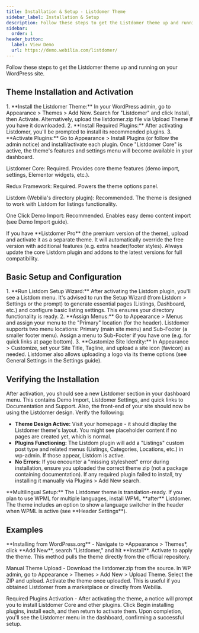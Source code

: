 ```yaml
---
title: Installation & Setup - Listdomer Theme
sidebar_label: Installation & Setup
description: Follow these steps to get the Listdomer theme up and running on your WordPress site.
sidebar:
  order: 1
header_button:
  label: View Demo
  url: https://demo.webilia.com/listdomer/
---
```


Follow these steps to get the Listdomer theme up and running on your WordPress site.

## Theme Installation and Activation

<Steps>
1. **Install the Listdomer Theme:** In your WordPress admin, go to Appearance > Themes > Add New. Search for "Listdomer" and click Install, then Activate. Alternatively, upload the listdomer.zip file via Upload Theme if you have it downloaded.
2. **Install Required Plugins:** After activating Listdomer, you'll be prompted to install its recommended plugins.
3. **Activate Plugins:** Go to Appearance > Install Plugins (or follow the admin notice) and install/activate each plugin. Once "Listdomer Core" is active, the theme's features and settings menu will become available in your dashboard.
</Steps>

Listdomer Core: Required. Provides core theme features (demo import, settings, Elementor widgets, etc.).

Redux Framework: Required. Powers the theme options panel.

Listdom (Webilia's directory plugin): Recommended. The theme is designed to work with Listdom for listings functionality.

One Click Demo Import: Recommended. Enables easy demo content import (see Demo Import guide).

<Aside type="note">
If you have **Listdomer Pro** (the premium version of the theme), upload and activate it as a separate theme. It will automatically override the free version with additional features (e.g. extra header/footer styles). Always update the core Listdom plugin and addons to the latest versions for full compatibility.
</Aside>

## Basic Setup and Configuration

<Steps>
1. **Run Listdom Setup Wizard:** After activating the Listdom plugin, you'll see a Listdom menu. It's advised to run the Setup Wizard (from Listdom > Settings or the prompt) to generate essential pages (Listings, Dashboard, etc.) and configure basic listing settings. This ensures your directory functionality is ready.
2. **Assign Menus:** Go to Appearance > Menus and assign your menu to the "Primary" location (for the header). Listdomer supports two menu locations: Primary (main site menu) and Sub-Footer (a smaller footer menu). Assign a menu to Sub-Footer if you have one (e.g. for quick links at page bottom).
3. **Customize Site Identity:** In Appearance > Customize, set your Site Title, Tagline, and upload a site icon (favicon) as needed. Listdomer also allows uploading a logo via its theme options (see General Settings in the Settings guide).
</Steps>

## Verifying the Installation

After activation, you should see a new Listdomer section in your dashboard menu. This contains Demo Import, Listdomer Settings, and quick links to Documentation and Support. Also, the front-end of your site should now be using the Listdomer design. Verify the following:

- **Theme Design Active:** Visit your homepage - it should display the Listdomer theme's layout. You might see placeholder content if no pages are created yet, which is normal.
- **Plugins Functioning:** The Listdom plugin will add a "Listings" custom post type and related menus (Listings, Categories, Locations, etc.) in wp-admin. If those appear, Listdom is active.
- **No Errors:** If you encounter a "missing stylesheet" error during installation, ensure you uploaded the correct theme zip (not a package containing documentation). If any required plugin failed to install, try installing it manually via Plugins > Add New search.

<Aside type="note">
**Multilingual Setup:** The Listdomer theme is translation-ready. If you plan to use WPML for multiple languages, install WPML **after** Listdomer. The theme includes an option to show a language switcher in the header when WPML is active (see **Header Settings**).
</Aside>

## Examples

<CardGrid>
  <Card>**Installing from WordPress.org** - Navigate to *Appearance > Themes*, click **Add New**, search "Listdomer," and hit **Install**. Activate to apply the theme. This method pulls the theme directly from the official repository.</Card>

  <Card>Manual Theme Upload - Download the listdomer.zip from the source. In WP admin, go to Appearance > Themes > Add New > Upload Theme. Select the ZIP and upload. Activate the theme once uploaded. This is useful if you obtained Listdomer from a marketplace or directly from Webilia.</Card>

  <Card>Required Plugins Activation - After activating the theme, a notice will prompt you to install Listdomer Core and other plugins. Click Begin installing plugins, install each, and then return to activate them. Upon completion, you'll see the Listdomer menu in the dashboard, confirming a successful setup.</Card>
</CardGrid>

